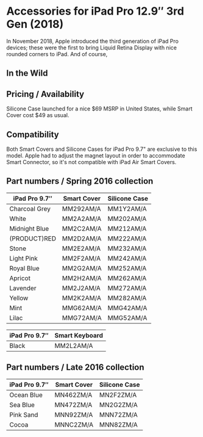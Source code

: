 # Accessories for iPad Pro 12.9″ 3rd Gen (2018)

In November 2018, Apple introduced the third generation of iPad Pro devices; these were the first to bring Liquid Retina Display with nice rounded corners to iPad. And of course, 

## In the Wild

## Pricing / Availability

Silicone Case launched for a nice $69 MSRP in United States, while Smart Cover cost $49 as usual.

## Compatibility

Both Smart Covers and Silicone Cases for iPad Pro 9.7" are exclusive to this model. Apple had to adjust the magnet layout in order to accommodate Smart Connector, so it's not compatible with iPad Air Smart Covers.

## Part numbers / Spring 2016 collection

| iPad Pro 9.7″ | Smart Cover | Silicone Case |
| ------------- | ----------- | ------------- |
| Charcoal Grey | MM292AM/A   | MM1Y2AM/A     |
| White         | MM2A2AM/A   | MM202AM/A     |
| Midnight Blue | MM2C2AM/A   | MM212AM/A     |
| (PRODUCT)RED  | MM2D2AM/A   | MM222AM/A     |
| Stone         | MM2E2AM/A   | MM232AM/A     |
| Light Pink    | MM2F2AM/A   | MM242AM/A     |
| Royal Blue    | MM2G2AM/A   | MM252AM/A     |
| Apricot       | MM2H2AM/A   | MM262AM/A     |
| Lavender      | MM2J2AM/A   | MM272AM/A     |
| Yellow        | MM2K2AM/A   | MM282AM/A     |
| Mint          | MMG62AM/A   | MMG42AM/A     |
| Lilac         | MMG72AM/A   | MMG52AM/A     |

| iPad Pro 9.7″ | Smart Keyboard |
| ------------- | -------------- |
| Black         | MM2L2AM/A      |

## Part numbers / Late 2016 collection

| iPad Pro 9.7″ | Smart Cover | Silicone Case |
| ------------- | ----------- | ------------- |
| Ocean Blue    | MN462ZM/A   | MN2F2ZM/A     |
| Sea Blue      | MN472ZM/A   | MN2G2ZM/A     |
| Pink Sand     | MNN92ZM/A   | MNN72ZM/A     |
| Cocoa         | MNNC2ZM/A   | MNN82ZM/A     |
